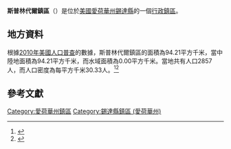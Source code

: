 {{noteTA
|G1=USState
|G2=地名
|G3=Unit
}}
{{Infobox settlement
|official_name            = 斯普林代爾鎮區
|native_name = Springdale Township
|settlement_type          = [[行政鎮區|行政鎮區]]
|image_skyline            = 
|imagesize                = 
|image_map                = Map highlighting Springdale Township, Cedar County, Iowa.svg
|mapsize                  = 250px
|pushpin_map  =USA Iowa
|pushpin_label = 斯普林代爾鎮區
|pushpin_label_position   = top
|pushpin_map_caption      = 斯普林代爾鎮區在愛荷華州的位置
|subdivision_type         = [[世界政區索引|國家]]
|subdivision_type1        = [[美国州份|州份]]
|subdivision_type2        = [[愛荷華州行政区划|縣]]
|subdivision_name         = [[美国|美国]]
|subdivision_name1        = [[愛荷華州|愛荷華州]]
|subdivision_name2        = [[錫達縣_(愛荷華州)|錫達縣]]
|elevation_ft             = 719
|elevation_m              = 219
|timezone                 = [[北美中部時區|北美中部時區]]
|area_total_km2           = 94.21
|area_land_km2            = 94.21
|area_water_km2           = 0.00
|area_total_sq_mi         = 
|area_land_sq_mi          = 
|area_water_sq_mi         = 
|population_as_of         = [[2010年美國人口普查|2010]]
|population_footnotes     = 
|population_total         = 2857
|population_density_km2   = auto
|population_density_sq_mi = auto
|utc_offset               = -6
|coordinates              = {{coord|41|38|30|N|91|18|29|W|type:city_region:US-AL_source:GNS-enwiki|display=inline,title}}
| coor_pinpoint           = 
| coordinates_footnotes   = 
|timezone_DST             = CDT
|utc_offset_DST           = -5
|postal_code_type         = [[美國郵區編號|郵區編號]]
|postal_code              = 
|area_code                = {{link-en|电话区号563|Area code 563|563}}
|blank_name = [[地名信息系统|GNIS ID]]
|blank_info = 468739
}}
'''斯普林代爾鎮區'''（{{lang-en|Springdale Township}}）是位於[[美國|美國]][[愛荷華州|愛荷華州]][[錫達縣_(愛荷華州)|錫達縣]]的一個[[行政鎮區|行政鎮區]]。

== 地方資料 ==
根據[[2010年美國人口普查|2010年美國人口普查]]的數據，斯普林代爾鎮區的面積為94.21平方千米，當中陸地面積為94.21平方千米，而水域面積為0.00平方千米。當地共有人口2857人，而人口密度為每平方千米30.33人。<ref name="GR8">{{cite web|url=http://factfinder2.census.gov|publisher=[[美国人口调查局|美国人口调查局]]|accessdate=2011-05-14|title=American FactFinder|archive-date=2013-09-11|archive-url=https://web.archive.org/web/20130911234518/http://factfinder2.census.gov/|dead-url=no}}</ref><ref>{{cite web|url=https://www.citypopulation.de/en/usa/iowa/admin/|title=USA: Iowa (Counties and Townships) - City Population}}</ref>

== 參考文獻 ==
{{reflist}}

{{錫達縣 (愛荷華州)}}

{{DEFAULTSORT:Springdale Township}}
[[Category:愛荷華州鎮區|Category:愛荷華州鎮區]]
[[Category:錫達縣鎮區_(愛荷華州)|Category:錫達縣鎮區 (愛荷華州)]]

{{Iowa-geo-stub}}